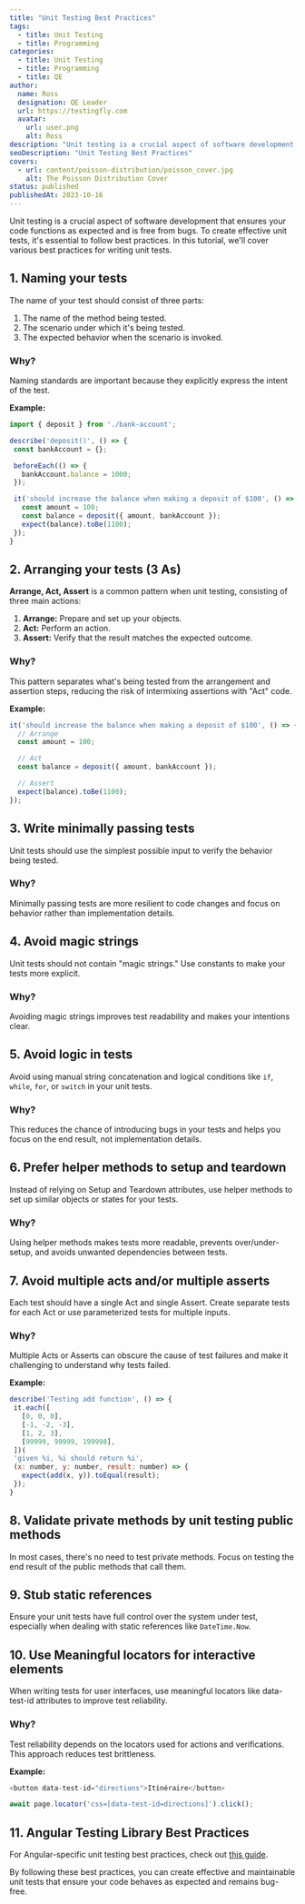 ```yaml
---
title: "Unit Testing Best Practices"
tags:
  - title: Unit Testing
  - title: Programming
categories:
  - title: Unit Testing
  - title: Programming
  - title: QE
author:
  name: Ross
  designation: QE Leader
  url: https://testingfly.com
  avatar:
    url: user.png
    alt: Ross
description: "Unit testing is a crucial aspect of software development that ensures your code functions as expected and is free from bugs. To create effective unit tests, it's essential to follow best practices. In this tutorial, we'll cover various best practices for writing unit tests."
seoDescription: "Unit Testing Best Practices"
covers:
  - url: content/poisson-distribution/poisson_cover.jpg
    alt: The Poisson Distribution Cover
status: published
publishedAt: 2023-10-16
---
```



Unit testing is a crucial aspect of software development that ensures your code functions as expected and is free from bugs. To create effective unit tests, it's essential to follow best practices. In this tutorial, we'll cover various best practices for writing unit tests.

## 1. Naming your tests

The name of your test should consist of three parts:

1. The name of the method being tested.
2. The scenario under which it's being tested.
3. The expected behavior when the scenario is invoked.

### Why?

Naming standards are important because they explicitly express the intent of the test.

**Example:**

```javascript
import { deposit } from './bank-account';

describe('deposit()', () => {
 const bankAccount = {};

 beforeEach(() => {
   bankAccount.balance = 1000;
 });

 it('should increase the balance when making a deposit of $100', () => {
   const amount = 100;
   const balance = deposit({ amount, bankAccount });
   expect(balance).toBe(1100);
 });
}
```

## 2. Arranging your tests (3 As)

**Arrange, Act, Assert** is a common pattern when unit testing, consisting of three main actions:

1. **Arrange:** Prepare and set up your objects.
2. **Act:** Perform an action.
3. **Assert:** Verify that the result matches the expected outcome.

### Why?

This pattern separates what's being tested from the arrangement and assertion steps, reducing the risk of intermixing assertions with "Act" code.

**Example:**

```javascript
it('should increase the balance when making a deposit of $100', () => {
  // Arrange
  const amount = 100;

  // Act
  const balance = deposit({ amount, bankAccount });

  // Assert
  expect(balance).toBe(1100);
});
```

## 3. Write minimally passing tests

Unit tests should use the simplest possible input to verify the behavior being tested.

### Why?

Minimally passing tests are more resilient to code changes and focus on behavior rather than implementation details.

## 4. Avoid magic strings

Unit tests should not contain "magic strings." Use constants to make your tests more explicit.

### Why?

Avoiding magic strings improves test readability and makes your intentions clear.

## 5. Avoid logic in tests

Avoid using manual string concatenation and logical conditions like `if`, `while`, `for`, or `switch` in your unit tests.

### Why?

This reduces the chance of introducing bugs in your tests and helps you focus on the end result, not implementation details.

## 6. Prefer helper methods to setup and teardown

Instead of relying on Setup and Teardown attributes, use helper methods to set up similar objects or states for your tests.

### Why?

Using helper methods makes tests more readable, prevents over/under-setup, and avoids unwanted dependencies between tests.

## 7. Avoid multiple acts and/or multiple asserts

Each test should have a single Act and single Assert. Create separate tests for each Act or use parameterized tests for multiple inputs.

### Why?

Multiple Acts or Asserts can obscure the cause of test failures and make it challenging to understand why tests failed.

**Example:**

```javascript
describe('Testing add function', () => {
 it.each([
   [0, 0, 0],
   [-1, -2, -3],
   [1, 2, 3],
   [99999, 99999, 199998],
 ])(
 'given %i, %i should return %i',
 (x: number, y: number, result: number) => {
   expect(add(x, y)).toEqual(result);
 });
}
```

## 8. Validate private methods by unit testing public methods

In most cases, there's no need to test private methods. Focus on testing the end result of the public methods that call them.

## 9. Stub static references

Ensure your unit tests have full control over the system under test, especially when dealing with static references like `DateTime.Now`.

## 10. Use Meaningful locators for interactive elements

When writing tests for user interfaces, use meaningful locators like data-test-id attributes to improve test reliability.

### Why?

Test reliability depends on the locators used for actions and verifications. This approach reduces test brittleness.

**Example:**

```javascript
<button data-test-id="directions">Itinéraire</button>

await page.locator('css=[data-test-id=directions]').click();
```

## 11. Angular Testing Library Best Practices

For Angular-specific unit testing best practices, check out [this guide](https://timdeschryver.dev/blog/good-testing-practices-with-angular-testing-library#the-angular-testing-library).

By following these best practices, you can create effective and maintainable unit tests that ensure your code behaves as expected and remains bug-free.
```
